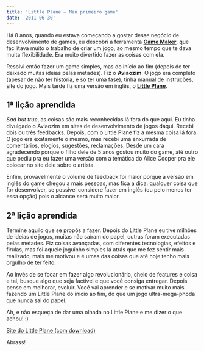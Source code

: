 ```yaml
---
title: 'Little Plane — Meu primeiro game'
date: '2011-06-30'
---
```


Há 8 anos, quando eu estava começando a gostar desse negócio de desenvolvimento de games, eu descobri a ferramenta [**Game Maker**](http://www.yoyogames.com/gamemaker), que facilitava muito o trabalho de criar um jogo, ao mesmo tempo que te dava muita flexibilidade. Era muito divertido fazer as coisas com ela.

Resolvi então fazer um game simples, mas do início ao fim (depois de ter deixado muitas ideias pelas metades). Fiz o **Aviaozim**. O jogo era completo (apesar de não ter história, e só ter uma fase), tinha manual de instruções, site do jogo. Mais tarde fiz uma versão em inglês, o [**Little Plane**](http://dmatoso.com/littleplane/).

<PostImage
  src="/little-plane-meu-primeiro-game-b88b76ec33c7/images/little-plane-game.jpg"
  width="646"
  height="352"
  alt="Little Plane - tela do game"
/>

## **1ª lição aprendida**

_Sad but true_, as coisas são mais reconhecidas lá fora do que aqui. Eu tinha divulgado o Aviaozim em sites de desenvolvimento de jogos daqui. Recebi dois ou três feedbacks. Depois, com o Little Plane fiz a mesma coisa lá fora. O jogo era exatamente o mesmo, mas recebi uma enxurrada de comentários, elogios, sugestões, reclamações. Desde um cara agradecendo porque o filho dele de 5 anos gostou muito do game, até outro que pediu pra eu fazer uma versão com a temática do Alice Cooper pra ele colocar no site dele sobre o artista.

Enfim, provavelmente o volume de feedback foi maior porque a versão em inglês do game chegou a mais pessoas, mas fica a dica: qualquer coisa que for desenvolver, se possível considere fazer em inglês (ou pelo menos ter essa opção) pois o alcance será muito maior.

## **2ª lição aprendida**

Termine aquilo que se propôs a fazer. Depois do Little Plane eu tive milhões de ideias de jogos, muitas não saíram do papel, outras foram executadas pelas metades. Fiz coisas avançadas, com diferentes tecnologias, efeitos e firulas, mas foi aquele joguinho simples lá atrás que me fez sentir mais realizado, mais me motivou e é umas das coisas que até hoje tenho mais orgulho de ter feito.

Ao invés de se focar em fazer algo revolucionário, cheio de features e coisa e tal, busque algo que seja factível e que você consiga entregar. Depois pense em melhorar, evoluir. Você vai aprender e se motivar muito mais fazendo um Little Plane do início ao fim, do que um jogo ultra-mega-phoda que nunca sai do papel.

Ah, e não esqueça de dar uma olhada no Little Plane e me dizer o que achou! :)

[Site do Little Plane (com download)](http://dmatoso.com/littleplane/)

Abrass!
